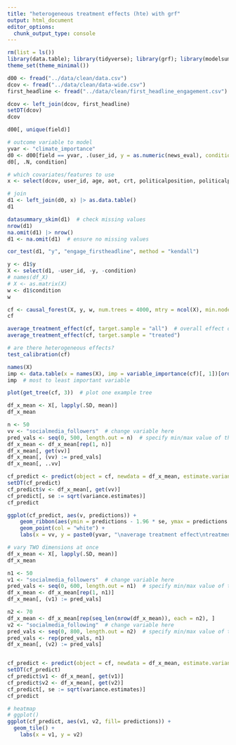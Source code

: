 ```yaml
---
title: "heterogeneous treatment effects (hte) with grf"
output: html_document
editor_options: 
  chunk_output_type: console
---
```


```r
rm(list = ls())
library(data.table); library(tidyverse); library(grf); library(modelsummary); library(correlation)
theme_set(theme_minimal())
```

```r
d00 <- fread("../data/clean/data.csv")
dcov <- fread("../data/clean/data-wide.csv")
first_headline <- fread("../data/clean/first_headline_engagement.csv")
```

```r
dcov <- left_join(dcov, first_headline)
setDT(dcov)
dcov
```


```r
d00[, unique(field)]

# outcome variable to model
yvar <- "climate_importance"
d0 <- d00[field == yvar, .(user_id, y = as.numeric(news_eval), condition = condition + 0.5)]  # code 0/1 (control/treatment)
d0[, .N, condition]

# which covariates/features to use
x <- select(dcov, user_id, age, aot, crt, politicalposition, politicalpref, ses_educationlevel:socialissuespref, -ses_income, engage_firstheadline)

# join
d1 <- left_join(d0, x) |> as.data.table()
d1

datasummary_skim(d1)  # check missing values
nrow(d1)
na.omit(d1) |> nrow()
d1 <- na.omit(d1)  # ensure no missing values

cor_test(d1, "y", "engage_firstheadline", method = "kendall")
```

```r
y <- d1$y
X <- select(d1, -user_id, -y, -condition)
# names(df_X)
# X <- as.matrix(X)
w <- d1$condition
w  
```

```r
cf <- causal_forest(X, y, w, num.trees = 4000, mtry = ncol(X), min.node.size = 5)
cf

average_treatment_effect(cf, target.sample = "all")  # overall effect of treatment on outcome
average_treatment_effect(cf, target.sample = "treated")

# are there heterogeneous effects?
test_calibration(cf)
```

```r
names(X)
imp <- data.table(x = names(X), imp = variable_importance(cf)[, 1])[order(-imp)]
imp  # most to least important variable
```

```r
plot(get_tree(cf, 3))  # plot one example tree
```

```r
df_x_mean <- X[, lapply(.SD, mean)]
df_x_mean

n <- 50
vv <- "socialmedia_followers"  # change variable here
pred_vals <- seq(0, 500, length.out = n)  # specify min/max value of the variable above
df_x_mean <- df_x_mean[rep(1, n)]
df_x_mean[, get(vv)]
df_x_mean[, (vv) := pred_vals]
df_x_mean[, ..vv]

cf_predict <- predict(object = cf, newdata = df_x_mean, estimate.variance = TRUE)
setDT(cf_predict)
cf_predict$v <- df_x_mean[, get(vv)]
cf_predict[, se := sqrt(variance.estimates)]
cf_predict

ggplot(cf_predict, aes(v, predictions)) +
    geom_ribbon(aes(ymin = predictions - 1.96 * se, ymax = predictions + 1.96 * se), alpha = 1.0) +
    geom_point(col = "white") +
    labs(x = vv, y = paste0(yvar, "\naverage treatment effect\ntreatment minus control"))
```


```r
# vary TWO dimensions at once
df_x_mean <- X[, lapply(.SD, mean)]
df_x_mean

n1 <- 50
v1 <- "socialmedia_followers"  # change variable here
pred_vals <- seq(0, 600, length.out = n1)  # specify min/max value of the variable above
df_x_mean <- df_x_mean[rep(1, n1)]
df_x_mean[, (v1) := pred_vals]

n2 <- 70
df_x_mean <- df_x_mean[rep(seq_len(nrow(df_x_mean)), each = n2), ]
v2 <- "socialmedia_following"  # change variable here
pred_vals <- seq(0, 800, length.out = n2)  # specify min/max value of the variable above
pred_vals <- rep(pred_vals, n1)
df_x_mean[, (v2) := pred_vals]


cf_predict <- predict(object = cf, newdata = df_x_mean, estimate.variance = TRUE)
setDT(cf_predict)
cf_predict$v1 <- df_x_mean[, get(v1)]
cf_predict$v2 <- df_x_mean[, get(v2)]
cf_predict[, se := sqrt(variance.estimates)]
cf_predict

# heatmap
# ggplot()
ggplot(cf_predict, aes(v1, v2, fill= predictions)) + 
  geom_tile() +
    labs(x = v1, y = v2)
```


